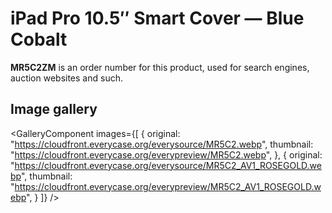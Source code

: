 
# iPad Pro 10.5″ Smart Cover — Blue Cobalt

<Callout type='info' emoji='👉🏻'>**MR5C2ZM** is an order number for this product, used for search engines, auction websites and such.</Callout>

## Image gallery

<GalleryComponent
    images={[
      {
        original: "https://cloudfront.everycase.org/everysource/MR5C2.webp",
        thumbnail: "https://cloudfront.everycase.org/everypreview/MR5C2.webp",
      },
      {
        original: "https://cloudfront.everycase.org/everysource/MR5C2_AV1_ROSEGOLD.webp",
        thumbnail: "https://cloudfront.everycase.org/everypreview/MR5C2_AV1_ROSEGOLD.webp",
      }
    ]}
  />
